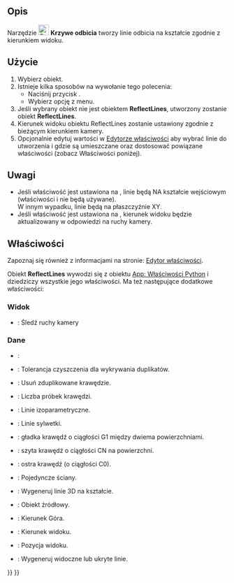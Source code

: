 <languages/>

{{Docnav/pl
|[[Curves_CompressionSpring/pl|Sprężyna ściskająca]]
|[[Curves_MultiLoft/pl|Wielokrotne wyciągnięcie przez profile]]
|[[Curves_Workbench/pl|środowisko pracy Krzywe]]
|IconL=Curves_CompressionSpring.svg
|IconR=Curves_MultiLoft.svg
|IconC=Curves_workbench_icon.svg
}}

{{GuiCommand
|Name=Curves ReflectLines
|Name/pl=Krzywe: Linie odbicia
|MenuLocation=Surfaces → Reflect Lines
|Workbenches=[[Curves_Workbench/pl|Krzywe]]
}}

<span id="Description"></span>
==Opis==

Narzędzie [[Image:Curves_ReflectLines.svg|24px]] '''Krzywe odbicia''' tworzy linie odbicia na kształcie zgodnie z kierunkiem widoku.

<span id="Usage"></span>
==Użycie==

# Wybierz obiekt.
# Istnieje kilka sposobów na wywołanie tego polecenia:
#* Naciśnij przycisk {{Button|[[Image:Curves_ReflectLines.svg|16px]] [[Curves_ReflectLines/pl|Reflect Lines]]}}.
#* Wybierz opcję {{MenuCommand|Surfaces → [[Image:Curves_ReflectLines.svg|16px]] Reflect Lines}} z menu.
# Jeśli wybrany obiekt nie jest obiektem '''ReflectLines''', utworzony zostanie obiekt '''ReflectLines'''.
# Kierunek widoku obiektu ReflectLines zostanie ustawiony zgodnie z bieżącym kierunkiem kamery.
# Opcjonalnie edytuj wartości w [[Property_editor/pl|Edytorze właściwości]] aby wybrać linie do utworzenia i gdzie są umieszczane oraz dostosować powiązane właściwości (zobacz Właściwości poniżej).

<span id="Notes"></span>
==Uwagi==

* Jeśli właściwość {{PropertyData|On Shape}} jest ustawiona na {{True/pl}}, linie będą NA kształcie wejściowym (właściwości {{PropertyData|View Pos}} i {{PropertyData|Up Dir}} nie będą używane).<br>W innym wypadku, linie będą na płaszczyźnie XY.
* Jeśli właściwość {{PropertyView|TrackCamera}} jest ustawiona na {{True/pl}}, kierunek widoku będzie aktualizowany w odpowiedzi na ruchy kamery.

<span id="Properties"></span>
==Właściwości==

Zapoznaj się również z informacjami na stronie: [[Property_editor/pl|Edytor właściwości]].

Obiekt '''ReflectLines''' wywodzi się z obiektu [[App_FeaturePython/pl|App: Właściwości Python]] i dziedziczy wszystkie jego właściwości.  Ma też następujące dodatkowe właściwości:

<span id="View"></span>
===Widok===

{{TitleProperty|AutoView}}

* {{PropertyView|TrackCamera|Bool}}: Śledź ruchy kamery

<span id="Data"></span>
===Dane===

* {{PropertyData|Proxy|PythonObject}}: 

{{TitleProperty|Opcje czyszczenia}}

* {{PropertyData|Cleaning Tolerance|Quantity|Hidden}}: Tolerancja czyszczenia dla wykrywania duplikatów.
* {{PropertyData|Remove Duplicates|Bool}}: Usuń zduplikowane krawędzie.
* {{PropertyData|Samples|Integer|Hidden}}: Liczba próbek krawędzi.

{{TitleProperty|Typ krawędzi}}

* {{PropertyData|Iso Line|Bool}}: Linie izoparametryczne.
* {{PropertyData|Out Line|Bool}}: Linie sylwetki.
* {{PropertyData|Rg1 Line|Bool|}}: gładka krawędź o ciągłości G1 między dwiema powierzchniami.
* {{PropertyData|RgN Line|Bool}}: szyta krawędź o ciągłości CN na powierzchni.
* {{PropertyData|Sharp|Bool}}: ostra krawędź (o ciągłości C0).

{{TitleProperty|Reflect Lines}}

* {{PropertyData|Indiv Faces|LinkSubList}}: Pojedyncze ściany.
* {{PropertyData|On Shape|Bool}}: Wygeneruj linie 3D na kształcie.
* {{PropertyData|Source|Link}}: Obiekt źródłowy.
* {{PropertyData|Up Dir|Vector|Hidden}}: Kierunek Góra.
* {{PropertyData|View Dir|Vector}}: Kierunek widoku.
* {{PropertyData|View Pos|Vector|Hidden}}: Pozycja widoku.
* {{PropertyData|Visible|Bool}}: Wygeneruj widoczne lub ukryte linie.


{{Docnav/pl
|[[Curves_CompressionSpring/pl|Sprężyna ściskająca]]
|[[Curves_MultiLoft/pl|Wielokrotne wyciągnięcie przez profile]]
|[[Curves_Workbench/pl|środowisko pracy Krzywe]]
|IconL=Curves_CompressionSpring.svg
|IconR=Curves_MultiLoft.svg
|IconC=Curves_workbench_icon.svg
}}

{{Curves Tools navi{{#translation:}}}}
{{Userdocnavi{{#translation:}}}}